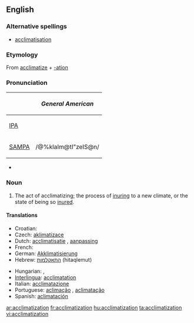 {{wikipedia}}
==English==

===Alternative spellings===
* [[acclimatisation]]

===Etymology===
From [[acclimatize]] + [[-ation]]

===Pronunciation===
{| border=1 cellpadding=5
! !! ''General American''
|-
| [[w:IPA|IPA]] || {{IPAchar|/əˌklaɪmətɪˈzeɪʃən/}}
|-
| [[w:SAMPA|SAMPA]] || /@%klaIm@tI"zeIS@n/
|}
* {{audio|en-us-acclimatization.ogg|Audio (US)}}

===Noun===
{{en-noun}}

# The act of acclimatizing; the process of [[inuring]] to a new climate, or the state of being so [[inure]]d.

====Translations====
{{trans-top|the act of acclimatizing}}
* Croatian: {{t-|hr|aklimatizacija|f}}
* Czech: [[aklimatizace]] {{f}}
* Dutch: [[acclimatisatie]] {{f}}, [[aanpassing]] {{f}}
* French: {{t+|fr|acclimatation|f}}
* German: [[Akklimatisierung]] {{f}}
* Hebrew: [[התאקלמות]] (hitaqlemut)
{{trans-mid}}
* Hungarian: {{t|hu|akklimatizálás}}, {{t|hu|akklimatizálódás}}
* [[Interlingua]]: [[acclimatation]]
* Italian: [[acclimatazione]] {{f}}
* Portuguese: [[aclimação]] {{f}}, [[aclimatação]] {{f}}
* Spanish: [[aclimatación]] {{f}}
{{trans-bottom}}

[[ar:acclimatization]]
[[fr:acclimatization]]
[[hu:acclimatization]]
[[ta:acclimatization]]
[[vi:acclimatization]]